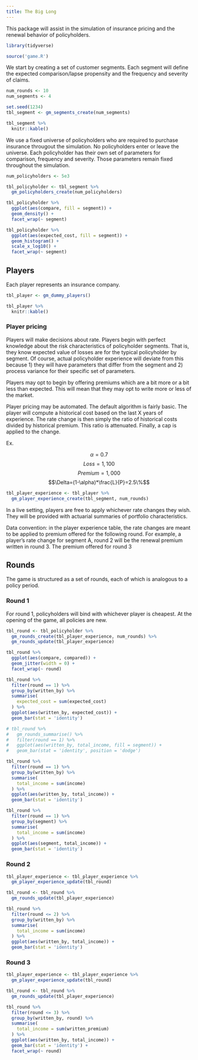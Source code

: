 ```yaml
---
title: The Big Long
---
```


This package will assist in the simulation of insurance pricing and the renewal behavior of policyholders.

```r
library(tidyverse)

source('game.R')
```

We start by creating a set of customer segments. Each segment will define the expected comparison/lapse propensity and the frequency and severity of claims.

```r
num_rounds <- 10
num_segments <- 4

set.seed(1234)
tbl_segment <- gm_segments_create(num_segments)
```

```r
tbl_segment %>% 
  knitr::kable()
```

We use a fixed universe of policyholders who are required to purchase insurance througout the simulation. No policyholders enter or leave the universe. Each policyholder has their own set of parameters for comparison, frequency and severity. Those parameters remain fixed throughout the simulation.

```r
num_policyholders <- 5e3

tbl_policyholder <- tbl_segment %>% 
  gm_policyholders_create(num_policyholders)
```

```r
tbl_policyholder %>% 
  ggplot(aes(compare, fill = segment)) +
  geom_density() + 
  facet_wrap(~ segment)
```

```r
tbl_policyholder %>% 
  ggplot(aes(expected_cost, fill = segment)) +
  geom_histogram() + 
  scale_x_log10() +
  facet_wrap(~ segment)
```

## Players

Each player represents an insurance company.

```r
tbl_player <- gm_dummy_players()
```

```r
tbl_player %>% 
  knitr::kable()
```

### Player pricing

Players will make decisions about rate. Players begin with perfect knowledge about the risk characteristics of policyholder segments. That is, they know expected value of losses are for the typical policyholder by segment. Of course, actual policyholder experience will deviate from this because 1) they will have parameters that differ from the segment and 2) process variance for their specific set of parameters.

Players may opt to begin by offering premiums which are a bit more or a bit less than expected. This will mean that they may opt to write more or less of the market.

Player pricing may be automated. The default algorithm is fairly basic. The player will compute a historical cost based on the last X years of experience. The rate change is then simply the ratio of historical costs divided by historical premium. This ratio is attenuated. Finally, a cap is applied to the change.

Ex.

$$\alpha = 0.7$$
$$Loss = 1,100$$
$$Premium = 1,000$$
$$\Delta=(1-\alpha)*\frac{L}{P}=2.5\%$$

```r
tbl_player_experience <- tbl_player %>% 
  gm_player_experience_create(tbl_segment, num_rounds)
```

In a live setting, players are free to apply whichever rate changes they wish. They will be provided with actuarial summaries of portfolio characteristics.

Data convention: in the player experience table, the rate changes are meant to be applied to premium offered for the following round. For example, a player's rate change for segment A, round 2 will be the renewal premium written in round 3. The premium offered for round 3 

## Rounds

The game is structured as a set of rounds, each of which is analogous to a policy period. 

### Round 1

For round 1, policyholders will bind with whichever player is cheapest. At the opening of the game, all policies are new.

```r
tbl_round <- tbl_policyholder %>% 
  gm_rounds_create(tbl_player_experience, num_rounds) %>% 
  gm_rounds_update(tbl_player_experience)
```

```r
tbl_round %>% 
  ggplot(aes(compare, compared)) + 
  geom_jitter(width = 0) +
  facet_wrap(~ round)

tbl_round %>% 
  filter(round == 1) %>% 
  group_by(written_by) %>% 
  summarise(
    expected_cost = sum(expected_cost)
  ) %>% 
  ggplot(aes(written_by, expected_cost)) + 
  geom_bar(stat = 'identity')

# tbl_round %>% 
#   gm_rounds_summarise() %>% 
#   filter(round == 1) %>% 
#   ggplot(aes(written_by, total_income, fill = segment)) + 
#   geom_bar(stat = 'identity', position = 'dodge')

tbl_round %>% 
  filter(round == 1) %>% 
  group_by(written_by) %>% 
  summarise(
    total_income = sum(income)
  ) %>% 
  ggplot(aes(written_by, total_income)) + 
  geom_bar(stat = 'identity')

tbl_round %>% 
  filter(round == 1) %>% 
  group_by(segment) %>% 
  summarise(
    total_income = sum(income)
  ) %>% 
  ggplot(aes(segment, total_income)) + 
  geom_bar(stat = 'identity')
```

### Round 2

```r
tbl_player_experience <- tbl_player_experience %>% 
  gm_player_experience_update(tbl_round)

tbl_round <- tbl_round %>% 
  gm_rounds_update(tbl_player_experience)
```

```r
tbl_round %>% 
  filter(round <= 2) %>% 
  group_by(written_by) %>% 
  summarise(
    total_income = sum(income)
  ) %>% 
  ggplot(aes(written_by, total_income)) + 
  geom_bar(stat = 'identity')
```

### Round 3

```r
tbl_player_experience <- tbl_player_experience %>% 
  gm_player_experience_update(tbl_round)

tbl_round <- tbl_round %>% 
  gm_rounds_update(tbl_player_experience)
```

```r
tbl_round %>% 
  filter(round <= 3) %>% 
  group_by(written_by, round) %>% 
  summarise(
    total_income = sum(written_premium)
  ) %>% 
  ggplot(aes(written_by, total_income)) + 
  geom_bar(stat = 'identity') + 
  facet_wrap(~ round)
```

